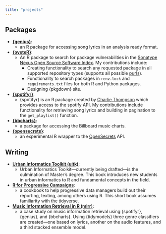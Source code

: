```yaml
---
title: "projects"
---
```


## Packages 


* **[{genius}](https://github.com/JosiahParry/genius)**: 
  - an R package for accessing song lyrics in an analysis ready format. 
* **[{oysteR}](https://sonatype-nexus-community.github.io/oysteR/)**:
  - An R package to search for package vulnerabilities in the [Sonatype Nexus Open Source Software Index](https://ossindex.sonatype.org/). My contributions include:
    - Creating functionality to search any requested package in all supported repository types (supports all possible [purls](https://github.com/package-url/purl-spec)).
    - Functionality to search packages in `renv.lock` and `requirements.txt` files for both R and Python packages.
    - Designing {pkgdown} site.
* **[{spotifyr}](https://github.com/charlie86/spotifyr)**:
  - {spotifyr} is an R package created by [Charlie Thompson](https://rcharlie.com/) which provides access to the spotify API. My contributions include functionality for retrieving song lyrics and building in pagination to the `get_playlist()` function.
* **[{bbcharts}](https://github.com/josiahparry/bbcharts)**:
  - a package for accessing the Billboard music charts.
* **[{opensecrets}](https://github.com/JosiahParry/opensecrets/)**:
  - an experimental R wrapper to the [OpenSecrets](https://www.opensecrets.org/) API.


## Writing

* **[Urban Informatics Toolkit (uitk)](https://urban-informatics.netlify.com)**:
  - Urban Informatics Toolkit—currently being drafted—is the culmination of Master's degree. This book introduces new students in urban informatics to R and fundamental concepts in the field.
* **[R for Progressive Campaigns](https://r4campaigns.netlify.com/)**:
  - a cookbook to help progressive data managers build out their reporting, texting, among others using R. This short book assumes familiarity with the tidyverse. 
* **[Music Information Retrieval in R (mirr)](https://mirr.netlify.com/)**:
  - a case study on music information retrieval using {spotifyr}, {genius}, and {bbcharts}. Using {tidymodels} three genre classifiers are created—one based on lyrics, another on the audio features, and a third stacked ensemble model.
